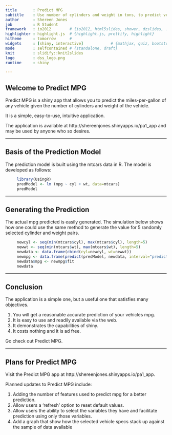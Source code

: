 ```yaml
---
title       : Predict MPG
subtitle    : Use number of cylinders and weight in tons, to predict vehicle mpg
author      : Shereen Jones
job         : R Student
framework   : io2012        # {io2012, html5slides, shower, dzslides, ...}
highlighter : highlight.js  # {highlight.js, prettify, highlight}
hitheme     : tomorrow      # 
widgets     : [shiny, interactive]            # {mathjax, quiz, bootstrap}
mode        : selfcontained # {standalone, draft}
knit        : slidify::knit2slides
logo        : dss_logo.png
runtime     : shiny

---
```


## Welcome to Predict MPG

Predict MPG is a shiny app that allows you to predict the miles-per-gallon of any vehicle given the number of cylinders and weight of the vehicle.

It is a simple, easy-to-use, intuitive application.

The application is available at http://shereenjones.shinyapps.io/pa1_app and may be used by anyone who so desires.

---

## Basis of the Prediction Model

The prediction model is built using the mtcars data in R.  The model is developed as follows:
``` r
     library(UsingR)
     predModel <- lm (mpg ~ cyl + wt, data=mtcars)
     predModel
```

---

## Generating the Prediction

The actual mpg predicted is easily generated.  The simulation below shows how one could use the same method to generate the value for 5 randomly selected cylinder and weight pairs.

```r
     newcyl <- seq(min(mtcars$cyl), max(mtcars$cyl), length=5)
     newwt <- seq(min(mtcars$wt), max(mtcars$wt), length=5)
     newdata <- data.frame(cbind(cyl=newcyl, wt=newwt))
     newmpg <- data.frame(predict(predModel, newdata, interval="prediction"))
     newdata$mpg <- newmpg$fit
     newdata
```

---

## Conclusion

The application is a simple one, but a useful one that satisfies many objectives.

1. You will get a reasonable accurate prediction of your vehicles mpg.
2. It is easy to use and readily available via the web.
3. It demonstrates the capabilities of shiny.
4. It costs nothing and it is ad free.

Go check out Predict MPG.

---

## Plans for Predict MPG

Visit the Predict MPG app at http://shereenjones.shinyapps.io/pa1_app.

Planned updates to Predict MPG include:

1. Adding the number of features used to predict mpg for a better prediction.
2. Allow users a 'refresh' option to reset default values.
3. Allow users the ability to select the variables they have and facilitate prediction using only those variables.
4. Add a graph that show how the selected vehicle specs stack up against the sample of data available



